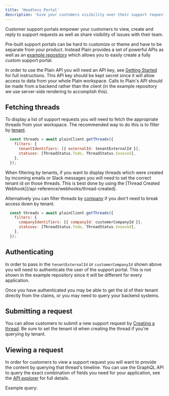 ```yaml
---
title: 'Headless Portal'
description: 'Give your customers visibility over their support requests.'
---
```


Customer support portals empower your customers to view, create and reply to support requests as well as share visibility of issues with their team.

Pre-built support portals can be hard to customize or theme and have to be separate from your product. Instead Plain provides a set of powerful APIs as well as an [example repository](https://github.com/team-plain/plain-headless-portal) which allows you to easily create a fully custom support portal.

In order to use the Plain API you will need an API key, see [Getting Started](https://github.com/team-plain/plain-headless-portal?tab=readme-ov-file#getting-started) for full instructions. This API key should be kept secret since it will allow access to data from your whole Plain workspace. Calls to Plain's API should be made from a backend rather than the client (in the example repository we use server-side rendering to accomplish this).

## Fetching threads

To display a list of support requests you will need to fetch the appropriate threads from your workspace. The recommended way to do this is to filter by [tenant](/api-reference/graphql/tenants).

```Javascript
  const threads = await plainClient.getThreads({
    filters: {
      tenantIdentifiers: [{ externalId: tenantExternalId }],
      statuses: [ThreadStatus.Todo, ThreadStatus.Snoozed],
    },
  });
```

<Note>
  When filtering by tenants, if you want to display threads which were created by incoming emails or
  Slack messages you will need to set the correct tenant id on those threads. This is best done by
  using the [Thread Created Webhook](/api-reference/webhooks/thread-created).
</Note>

Alternatively you can filter threads by [company](/api-reference/graphql/companies) if you don't need to break access down by tenant.

```Javascript
  const threads = await plainClient.getThreads({
    filters: {
      companyIdentifiers: [{ companyId: customerCompanyId }],
      statuses: [ThreadStatus.Todo, ThreadStatus.Snoozed],
    },
  });
```

## Authenticating

In order to pass in the `tenantExternalId` or `customerCompanyId` shown above you will need to authenticate the user of the support portal. This is not shown in the example repository since it will be different for every application.

Once you have authenticated you may be able to get the id of their tenant directly from the claims, or you may need to query your backend systems.

## Submitting a request

You can allow customers to submit a new support request by [Creating a thread](/api-reference/graphql/threads/create). Be sure to set the tenant id when creating the thread if you're querying by tenant.

## Viewing a request

In order for customers to view a support request you will want to provide the content by querying that thread's timeline. You can use the GraphQL API to query the exact combination of fields you need for your application, see the [API explorer](https://app.plain.com/developer/api-explorer/) for full details.

Example query:

<Snippet file="graphql/get-thread-timeline.mdx" />
